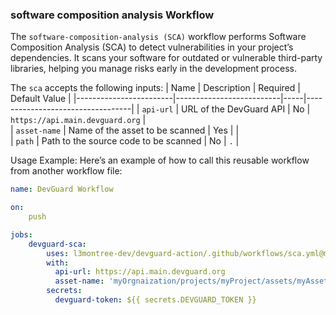 ### software composition analysis Workflow

The `software-composition-analysis (SCA)` workflow performs Software Composition Analysis (SCA) to detect vulnerabilities in your project’s dependencies. It scans your software for outdated or vulnerable third-party libraries, helping you manage risks early in the development process.

The `sca` accepts the following inputs:
| Name                   | Description                                                                   | Required    | Default Value                                    | 
|------------------------|--------------------------|-----|----------------------------------|
| `api-url`               | URL of the DevGuard API                                                       | No          | `https://api.main.devguard.org`                 |  
| `asset-name`            | Name of the asset to be scanned                                               | Yes         |                                                 |           
| `path`              | Path to the source code to be scanned                                         | No          | `.`                                              | 

Usage Example:
Here’s an example of how to call this reusable workflow from another workflow file:
```yaml copy
name: DevGuard Workflow

on:
    push

jobs:
    devguard-sca:
        uses: l3montree-dev/devguard-action/.github/workflows/sca.yml@main
        with:
          api-url: https://api.main.devguard.org
          asset-name: 'myOrgnaization/projects/myProject/assets/myAsset'
        secrets:
          devguard-token: ${{ secrets.DEVGUARD_TOKEN }}
```